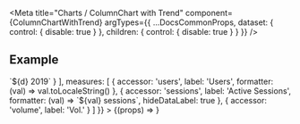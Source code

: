 
<Meta
  title="Charts /  ColumnChart with Trend"
  component={ColumnChartWithTrend}
  argTypes={{
    ...DocsCommonProps,
    dataset: {
      control: { disable: true }
    },
    children: {
      control: { disable: true }
    }
  }}
/>

<DocsHeader />

## Example

<Canvas>
  <Story
    name="Default"
    args={{
      dataset: complexDataSet,
      style: { height: '60vh' },
      trendLineHeight: 0.2,
      columnChartHeight: 0.8,
      dimensions: [
        {
          accessor: 'name',
          formatter: (d) => `${d} 2019`
        }
      ],
      measures: [
        {
          accessor: 'users',
          label: 'Users',
          formatter: (val) => val.toLocaleString()
        },
        {
          accessor: 'sessions',
          label: 'Active Sessions',
          formatter: (val) => `${val} sessions`,
          hideDataLabel: true
        },
        {
          accessor: 'volume',
          label: 'Vol.'
        }
      ]
    }}
  >
    {(props) => <ColumnChartWithTrend {...props} />}
  </Story>
</Canvas>
